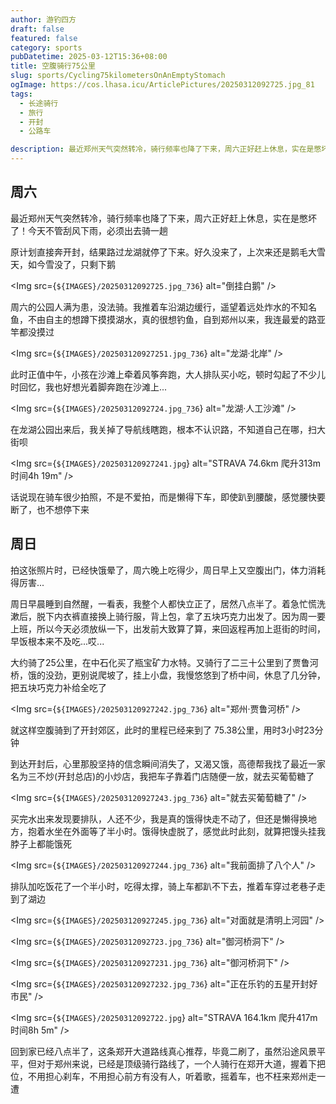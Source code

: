 ```yaml
---
author: 游钓四方
draft: false
featured: false
category: sports
pubDatetime: 2025-03-12T15:36+08:00
title: 空腹骑行75公里
slug: sports/Cycling75kilometersOnAnEmptyStomach
ogImage: https://cos.lhasa.icu/ArticlePictures/20250312092725.jpg_81
tags:
  - 长途骑行
  - 旅行
  - 开封
  - 公路车

description: 最近郑州天气突然转冷，骑行频率也降了下来，周六正好赶上休息，实在是憋坏了！今天不管刮风下雨，必须出去骑一趟
---
```



## 周六

最近郑州天气突然转冷，骑行频率也降了下来，周六正好赶上休息，实在是憋坏了！今天不管刮风下雨，必须出去骑一趟

原计划直接奔开封，结果路过龙湖就停了下来。好久没来了，上次来还是鹅毛大雪天，如今雪没了，只剩下鹅

<Img src={`${IMAGES}/20250312092725.jpg_736`} alt="倒挂白鹅" />

周六的公园人满为患，没法骑。我推着车沿湖边缓行，遥望着远处炸水的不知名鱼，不由自主的想蹲下摸摸湖水，真的很想钓鱼，自到郑州以来，我连最爱的路亚竿都没摸过

<Img src={`${IMAGES}/202503120927251.jpg_736`} alt="龙湖·北岸" />

此时正值中午，小孩在沙滩上牵着风筝奔跑，大人排队买小吃，顿时勾起了不少儿时回忆，我也好想光着脚奔跑在沙滩上...

<Img src={`${IMAGES}/20250312092724.jpg_736`} alt="龙湖·人工沙滩" />

在龙湖公园出来后，我关掉了导航线瞎跑，根本不认识路，不知道自己在哪，扫大街呗

<Img
  src={`${IMAGES}/202503120927241.jpg`}
  alt="STRAVA 74.6km  爬升313m  时间4h 19m"
/>

话说现在骑车很少拍照，不是不爱拍，而是懒得下车，即使趴到腰酸，感觉腰快要断了，也不想停下来

## 周日

拍这张照片时，已经快饿晕了，周六晚上吃得少，周日早上又空腹出门，体力消耗得厉害...

周日早晨睡到自然醒，一看表，我整个人都快立正了，居然八点半了。着急忙慌洗漱后，脱下内衣裤直接换上骑行服，背上包，拿了五块巧克力出发了。因为周一要上班，所以今天必须放纵一下，出发前大致算了算，来回返程再加上逛街的时间，早饭根本来不及吃...哎...

大约骑了25公里，在中石化买了瓶宝矿力水特。又骑行了二三十公里到了贾鲁河桥，饿的没劲，更别说爬坡了，挂上小盘，我慢悠悠到了桥中间，休息了几分钟，把五块巧克力补给全吃了

<Img src={`${IMAGES}/202503120927242.jpg_736`} alt="郑州·贾鲁河桥" />

就这样空腹骑到了开封郊区，此时的里程已经来到了 75.38公里，用时3小时23分钟

到达开封后，心里那股坚持的信念瞬间消失了，又渴又饿，高德帮我找了最近一家名为三不炒(开封总店)的小炒店，我把车子靠着门店随便一放，就去买葡萄糖了

<Img src={`${IMAGES}/202503120927243.jpg_736`} alt="就去买葡萄糖了" />

买完水出来发现要排队，人还不少，我是真的饿得快走不动了，但还是懒得换地方，抱着水坐在外面等了半小时。饿得快虚脱了，感觉此时此刻，就算把馒头挂我脖子上都能饿死

<Img src={`${IMAGES}/202503120927244.jpg_736`} alt="我前面排了八个人" />

排队加吃饭花了一个半小时，吃得太撑，骑上车都趴不下去，推着车穿过老巷子走到了湖边

<Img src={`${IMAGES}/202503120927245.jpg_736`} alt="对面就是清明上河园" />

<Img src={`${IMAGES}/20250312092723.jpg_736`} alt="御河桥洞下" />

<Img src={`${IMAGES}/202503120927231.jpg_736`} alt="御河桥洞下" />

<Img src={`${IMAGES}/202503120927232.jpg_736`} alt="正在乐钓的五星开封好市民" />

<Img
  src={`${IMAGES}/20250312092722.jpg`}
  alt="STRAVA 164.1km  爬升417m  时间8h 5m"
/>

回到家已经八点半了，这条郑开大道路线真心推荐，毕竟二刷了，虽然沿途风景平平，但对于郑州来说，已经是顶级骑行路线了，一个人骑行在郑开大道，握着下把位，不用担心刹车，不用担心前方有没有人，听着歌，摇着车，也不枉来郑州走一遭
